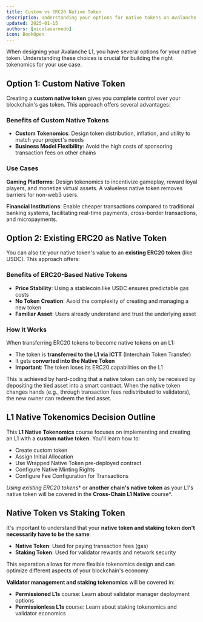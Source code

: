 ```yaml
---
title: Custom vs ERC20 Native Token
description: Understanding your options for native tokens on Avalanche L1s
updated: 2025-01-15
authors: [nicolasarnedo]
icon: BookOpen
---
```


When designing your Avalanche L1, you have several options for your native token. Understanding these choices is crucial for building the right tokenomics for your use case.

## Option 1: Custom Native Token

Creating a **custom native token** gives you complete control over your blockchain's gas token. This approach offers several advantages:

### Benefits of Custom Native Tokens

- **Custom Tokenomics**: Design token distribution, inflation, and utility to match your project's needs
- **Business Model Flexibility**: Avoid the high costs of sponsoring transaction fees on other chains

### Use Cases

**Gaming Platforms**: Design tokenomics to incentivize gameplay, reward loyal players, and monetize virtual assets. A valueless native token removes barriers for non-web3 users.

**Financial Institutions**: Enable cheaper transactions compared to traditional banking systems, facilitating real-time payments, cross-border transactions, and micropayments.

## Option 2: Existing ERC20 as Native Token

You can also tie your native token's value to an **existing ERC20 token** (like USDC). This approach offers:

### Benefits of ERC20-Based Native Tokens

- **Price Stability**: Using a stablecoin like USDC ensures predictable gas costs
- **No Token Creation**: Avoid the complexity of creating and managing a new token
- **Familiar Asset**: Users already understand and trust the underlying asset

### How It Works

When transferring ERC20 tokens to become native tokens on an L1:
- The token is **transferred to the L1 via ICTT** (Interchain Token Transfer)
- It gets **converted into the Native Token**
- **Important**: The token loses its ERC20 capabilities on the L1

This is achieved by hard-coding that a native token can only be received by depositing the tied asset into a smart contract. When the native token changes hands (e.g., through transaction fees redistributed to validators), the new owner can redeem the tied asset.

## L1 Native Tokenomics Decision Outline

This **L1 Native Tokenomics** course focuses on implementing and creating an L1 with a **custom native token**. You'll learn how to:

- Create custom token
- Assign Initial Allocation
- Use Wrapped Native Token pre-deployed contract
- Configure Native Minting Rights
- Configure Fee Configuration for Transactions

*Using existing ERC20 tokens** or **another chain's native token** as your L1's native token will be covered in the **Cross-Chain L1 Native** course*.

## Native Token vs Staking Token

It's important to understand that your **native token and staking token don't necessarily have to be the same**:

- **Native Token**: Used for paying transaction fees (gas)
- **Staking Token**: Used for validator rewards and network security

This separation allows for more flexible tokenomics design and can optimize different aspects of your blockchain's economy.


**Validator management and staking tokenomics** will be covered in:
- **Permissioned L1s** course: Learn about validator manager deployment options
- **Permissionless L1s** course: Learn about staking tokenomics and validator economics

